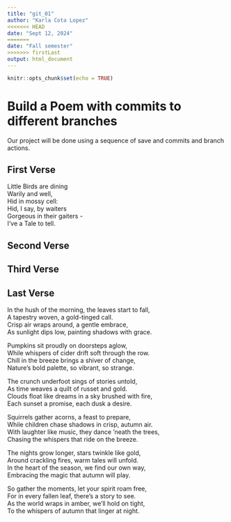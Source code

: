 ```yaml
---
title: "git_01"
author: "Karla Cota Lopez"
<<<<<<< HEAD
date: "Sept 12, 2024"
=======
date: "Fall semester"
>>>>>>> firstLast
output: html_document
---
```


```r
knitr::opts_chunk$set(echo = TRUE)
```
# Build a Poem with commits to different branches
Our project will be done using a sequence of save and commits and branch actions.
<!-- Do not modify or change any text in "!--" bracketed areas such as this --- these are instructions to
you, if you change any of this the git program will notice it and compromise your git merging strategy !-->

## First Verse 
<!--Put the first five lines of a poem by Lewis Carrol in this section!-->

Little Birds are dining  
Warily and well,  
Hid in mossy cell:  
Hid, I say, by waiters  
Gorgeous in their gaiters -  
I've a Tale to tell.  

## Second Verse
<!--Put the first five lines of a poem by Robert Frost here!-->

## Third Verse
<!--Put the first two verses of The Walrus and the Carpenter here!-->

## Last Verse
<!--Put a short poem you created using chatGPT of 20 to 30 lines,here!-->

In the hush of the morning, the leaves start to fall,  
A tapestry woven, a gold-tinged call.  
Crisp air wraps around, a gentle embrace,  
As sunlight dips low, painting shadows with grace.  

Pumpkins sit proudly on doorsteps aglow,  
While whispers of cider drift soft through the row.  
Chill in the breeze brings a shiver of change,  
Nature's bold palette, so vibrant, so strange.  

The crunch underfoot sings of stories untold,  
As time weaves a quilt of russet and gold.  
Clouds float like dreams in a sky brushed with fire,  
Each sunset a promise, each dusk a desire.  

Squirrels gather acorns, a feast to prepare,  
While children chase shadows in crisp, autumn air.  
With laughter like music, they dance ‘neath the trees,  
Chasing the whispers that ride on the breeze.  

The nights grow longer, stars twinkle like gold,  
Around crackling fires, warm tales will unfold.  
In the heart of the season, we find our own way,  
Embracing the magic that autumn will play.  

So gather the moments, let your spirit roam free,  
For in every fallen leaf, there’s a story to see.  
As the world wraps in amber, we’ll hold on tight,  
To the whispers of autumn that linger at night.  

